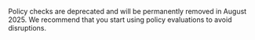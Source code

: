 <Note>

Policy checks are deprecated and will be permanently removed in August 2025. We recommend that you start using policy evaluations to avoid disruptions.

</Note>